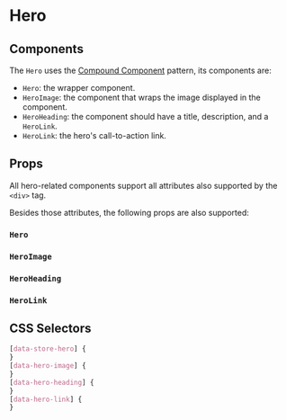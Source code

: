 

# Hero

<Canvas>
  <Story id="organisms-hero--hero" />
</Canvas>

## Components

The `Hero` uses the [Compound Component](https://kentcdodds.com/blog/compound-components-with-react-hooks) pattern, its components are:

- `Hero`: the wrapper component.
- `HeroImage`: the component that wraps the image displayed in the component.
- `HeroHeading`: the component should have a title, description, and a `HeroLink`.
- `HeroLink`: the hero's call-to-action link.

## Props

All hero-related components support all attributes also supported by the `<div>` tag.

Besides those attributes, the following props are also supported:

### `Hero`

<ArgsTable of={Hero} />

### `HeroImage`

<ArgsTable of={HeroImage} />

### `HeroHeading`

<ArgsTable of={HeroHeading} />

### `HeroLink`

<ArgsTable of={HeroLink} />

## CSS Selectors

```css
[data-store-hero] {
}
[data-hero-image] {
}
[data-hero-heading] {
}
[data-hero-link] {
}
```
